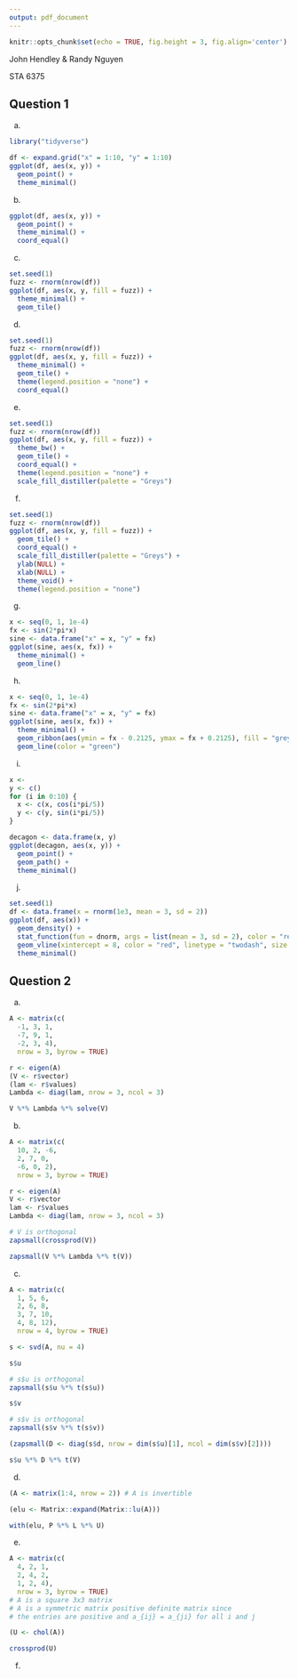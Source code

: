 ```yaml
---
output: pdf_document
---
```


```r
knitr::opts_chunk$set(echo = TRUE, fig.height = 3, fig.align='center')
```

John Hendley & Randy Nguyen \

STA 6375 

\begin{center}
Homework 3
\end{center}

## Question 1

a.
```r
library("tidyverse")

df <- expand.grid("x" = 1:10, "y" = 1:10) 
ggplot(df, aes(x, y)) +
  geom_point() +
  theme_minimal()
```

b.
```r
ggplot(df, aes(x, y)) +
  geom_point() +
  theme_minimal() +
  coord_equal()
```
  
c.
```r
set.seed(1)
fuzz <- rnorm(nrow(df))
ggplot(df, aes(x, y, fill = fuzz)) +
  theme_minimal() +
  geom_tile()
```
  
d.
```r
set.seed(1)
fuzz <- rnorm(nrow(df))
ggplot(df, aes(x, y, fill = fuzz)) +
  theme_minimal() +
  geom_tile() +
  theme(legend.position = "none") +
  coord_equal()
```
  
e.
```r
set.seed(1)
fuzz <- rnorm(nrow(df))
ggplot(df, aes(x, y, fill = fuzz)) +
  theme_bw() +
  geom_tile() +
  coord_equal() +
  theme(legend.position = "none") +
  scale_fill_distiller(palette = "Greys")
```
  
f.
```r
set.seed(1)
fuzz <- rnorm(nrow(df))
ggplot(df, aes(x, y, fill = fuzz)) +
  geom_tile() +
  coord_equal() +
  scale_fill_distiller(palette = "Greys") +
  ylab(NULL) +
  xlab(NULL) +
  theme_void() +
  theme(legend.position = "none")
```
  
g.
```r
x <- seq(0, 1, 1e-4)
fx <- sin(2*pi*x)
sine <- data.frame("x" = x, "y" = fx)
ggplot(sine, aes(x, fx)) +
  theme_minimal() +
  geom_line()
```
  
h.
```r
x <- seq(0, 1, 1e-4)
fx <- sin(2*pi*x)
sine <- data.frame("x" = x, "y" = fx)
ggplot(sine, aes(x, fx)) +
  theme_minimal() +
  geom_ribbon(aes(ymin = fx - 0.2125, ymax = fx + 0.2125), fill = "grey50", alpha = 0.7) +
  geom_line(color = "green")
```

i.
```r
x <- 
y <- c()
for (i in 0:10) {
  x <- c(x, cos(i*pi/5))
  y <- c(y, sin(i*pi/5))
}

decagon <- data.frame(x, y)
ggplot(decagon, aes(x, y)) +
  geom_point() +
  geom_path() +
  theme_minimal()

```


j.
```r
set.seed(1)
df <- data.frame(x = rnorm(1e3, mean = 3, sd = 2))
ggplot(df, aes(x)) +
  geom_density() +
  stat_function(fun = dnorm, args = list(mean = 3, sd = 2), color = "red") +
  geom_vline(xintercept = 8, color = "red", linetype = "twodash", size = 1) +
  theme_minimal()
```

## Question 2

a. 
```r
A <- matrix(c(
  -1, 3, 1,
  -7, 9, 1,
  -2, 3, 4),
  nrow = 3, byrow = TRUE)

r <- eigen(A)
(V <- r$vector)
(lam <- r$values)
Lambda <- diag(lam, nrow = 3, ncol = 3)

V %*% Lambda %*% solve(V)
```


b.
```r
A <- matrix(c(
  10, 2, -6,
  2, 7, 0,
  -6, 0, 2),
  nrow = 3, byrow = TRUE)

r <- eigen(A)
V <- r$vector
lam <- r$values
Lambda <- diag(lam, nrow = 3, ncol = 3)

# V is orthogonal
zapsmall(crossprod(V))

zapsmall(V %*% Lambda %*% t(V))
```


c.
```r
A <- matrix(c(
  1, 5, 6,
  2, 6, 8,
  3, 7, 10,
  4, 8, 12),
  nrow = 4, byrow = TRUE)

s <- svd(A, nu = 4)

s$u

# s$u is orthogonal
zapsmall(s$u %*% t(s$u))

s$v

# s$v is orthogonal
zapsmall(s$v %*% t(s$v))

(zapsmall(D <- diag(s$d, nrow = dim(s$u)[1], ncol = dim(s$v)[2])))

s$u %*% D %*% t(V)
```


d.
```r
(A <- matrix(1:4, nrow = 2)) # A is invertible

(elu <- Matrix::expand(Matrix::lu(A)))

with(elu, P %*% L %*% U)
```


e.
```r
A <- matrix(c(
  4, 2, 1,
  2, 4, 2,
  1, 2, 4),
  nrow = 3, byrow = TRUE)
# A is a square 3x3 matrix
# A is a symmetric matrix positive definite matrix since
# the entries are positive and a_{ij} = a_{ji} for all i and j

(U <- chol(A))

crossprod(U)
```

f.
```r

```